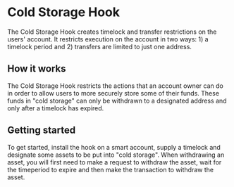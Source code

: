 # Cold Storage Hook

The Cold Storage Hook creates timelock and transfer restrictions on the users' account. It restricts execution on the account in two ways: 1) a timelock period and 2) transfers are limited to just one address.

## How it works

The Cold Storage Hook restricts the actions that an account owner can do in order to allow users to more securely store some of their funds. These funds in "cold storage" can only be withdrawn to a designated address and only after a timelock has expired. 

## Getting started

To get started, install the hook on a smart account, supply a timelock and designate some assets to be put into "cold storage". When withdrawing an asset, you will first need to make a request to withdraw the asset, wait for the timeperiod to expire and then make the transaction to withdraw the asset.
